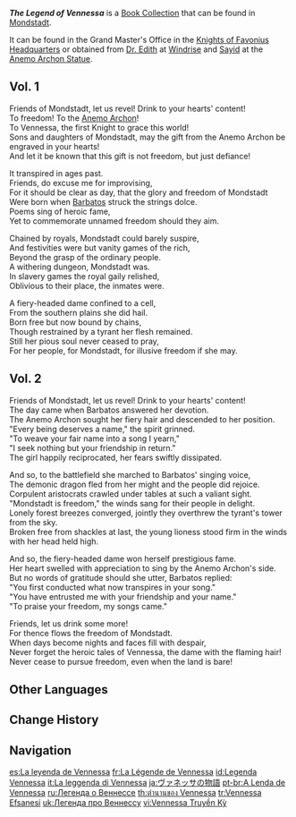 {{About|the book collection|the [[Genius Invokation TCG]] card|The Legend of Vennessa (Event Card)}}
{{Book Collection Infobox
|image     = Book The Legend of Vennessa.png
|quality   = 3
|region_lore = Mondstadt
|region_location = Mondstadt
|volumes   = 2
|vol1      = Grand Master's Office in the [[Knights of Favonius Headquarters]]<br>From [[Dr. Edith]] at [[Windrise]]
|vol2      = Grand Master's Office in the Knights of Favonius Headquarters<br>From [[Sayid]] at the [[Anemo Archon Statue]] plaza (daytime)
}}
'''''The Legend of Vennessa''''' is a [[Book Collection]] that can be found in [[Mondstadt]]. 

It can be found in the Grand Master's Office in the [[Knights of Favonius Headquarters]] or obtained from [[Dr. Edith]] at [[Windrise]] and [[Sayid]] at the [[Anemo Archon Statue]].

==Vol. 1==
{{Description|A popular song since the reconstruction of Mondstadt. It tells the story of [[Vennessa]], the founder of the [[Knights of Favonius]], in her early years as a slave in Mondstadt.}}

Friends of Mondstadt, let us revel! Drink to your hearts' content!<br>
To freedom! To the [[Anemo Archon]]!<br>
To Vennessa, the first Knight to grace this world!<br>
Sons and daughters of Mondstadt, may the gift from the Anemo Archon be engraved in your hearts!<br>
And let it be known that this gift is not freedom, but just defiance!

It transpired in ages past.<br>
Friends, do excuse me for improvising,<br>
For it should be clear as day, that the glory and freedom of Mondstadt<br>
Were born when [[Barbatos]] struck the strings dolce.<br>
Poems sing of heroic fame,<br>
Yet to commemorate unnamed freedom should they aim.

Chained by royals, Mondstadt could barely suspire,<br>
And festivities were but vanity games of the rich,<br>
Beyond the grasp of the ordinary people.<br>
A withering dungeon, Mondstadt was.<br>
In slavery games the royal gaily relished,<br>
Oblivious to their place, the inmates were.

A fiery-headed dame confined to a cell,<br>
From the southern plains she did hail.<br>
Born free but now bound by chains,<br>
Though restrained by a tyrant her flesh remained.<br>
Still her pious soul never ceased to pray,<br>
For her people, for Mondstadt, for illusive freedom if she may.

==Vol. 2==
{{Description|A popular song since the reconstruction of Mondstadt. It tells the story of Vennessa, the founder of the Knights of Favonius, in her early years when she met Barbatos, the Anemo Archon, as well as how she defeated the drake and overthrew the Aristocrats.}}

Friends of Mondstadt, let us revel! Drink to your hearts' content!<br>
The day came when Barbatos answered her devotion.<br>
The Anemo Archon sought her fiery hair and descended to her position.<br>
"Every being deserves a name," the spirit grinned.<br>
"To weave your fair name into a song I yearn,"<br>
"I seek nothing but your friendship in return."<br>
The girl happily reciprocated, her fears swiftly dissipated.

And so, to the battlefield she marched to Barbatos' singing voice,<br>
The demonic dragon fled from her might and the people did rejoice.<br>
Corpulent aristocrats crawled under tables at such a valiant sight.<br>
"Mondstadt is freedom," the winds sang for their people in delight.<br>
Lonely forest breezes converged, jointly they overthrew the tyrant's tower from the sky.<br>
Broken free from shackles at last, the young lioness stood firm in the winds with her head held high.

And so, the fiery-headed dame won herself prestigious fame.<br>
Her heart swelled with appreciation to sing by the Anemo Archon's side.<br>
But no words of gratitude should she utter, Barbatos replied:<br>
"You first conducted what now transpires in your song."<br>
"You have entrusted me with your friendship and your name."<br>
"To praise your freedom, my songs came."

Friends, let us drink some more!<br>
For thence flows the freedom of Mondstadt.<br>
When days become nights and faces fill with despair,<br>
Never forget the heroic tales of Vennessa, the dame with the flaming hair!<br>
Never cease to pursue freedom, even when the land is bare!

==Other Languages==
{{Other Languages
|en      = The Legend of Vennessa
|zhs     = 温妮莎传奇
|zhs_rm  = Wēnnīshā de Chuánqí
|zht     = 溫妮莎傳奇
|zht_rm  = Wēnníshā de Chuánqí
|zh_tl   = The Legend of Vennessa
|ja      = ヴァネッサの物語
|ja_rm   = Vanessa no Monogatari
|ja_tl   = Tale of Vennessa
|ko      = 바네사 전기
|ko_rm   = Banesa Jeongi
|ko_tl   = Biography of Vennessa
|es      = La leyenda de Vennessa
|es_tl   = The Legend of Vennessa
|fr      = La Légende de Vennessa
|fr_tl   = The Legend of Vennessa
|ru      = Легенда о Веннессе
|ru_tl   = The Legend of Vennessa
|th      = ตำนานของ Vennessa
|th_rm   = Tam-nan khong Vennessa
|th_tl   = The Legend of Vennessa
|vi      = Truyền Thuyết Về Vennessa
|vi_tl   = The Legend of Vennessa
|de      = Die Sage von Vennessa
|de_tl   = The Legend of Vennessa
|id      = Legenda Vennessa
|id_tl   = The Legend of Vennessa
|pt      = A Lenda de Vennessa
|pt_tl   = The Legend of Vennessa
|tr      = Vennessa Efsanesi
|tr_tl   = Legend of Vennessa
|it      = La leggenda di Vennessa
|it_tl   = 
}}

==Change History==
{{Change History|1.0}}

==Navigation==
{{Book Navbox|Mondstadt}}

[[es:La leyenda de Vennessa]]
[[fr:La Légende de Vennessa]]
[[id:Legenda Vennessa]]
[[it:La leggenda di Vennessa]]
[[ja:ヴァネッサの物語]]
[[pt-br:A Lenda de Vennessa]]
[[ru:Легенда о Веннессе]]
[[th:ตำนานของ Vennessa]]
[[tr:Vennessa Efsanesi]]
[[uk:Легенда про Веннессу]]
[[vi:Vennessa Truyền Kỳ]]